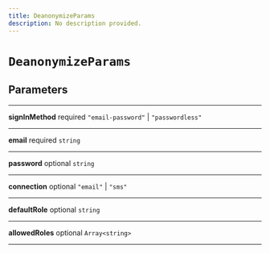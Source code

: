 ```yaml
---
title: DeanonymizeParams
description: No description provided.
---
```


# `DeanonymizeParams`

## Parameters

---

**signInMethod** <span className="optional-status">required</span> `"email-password"` | `"passwordless"`

---

**email** <span className="optional-status">required</span> `string`

---

**password** <span className="optional-status">optional</span> `string`

---

**connection** <span className="optional-status">optional</span> `"email"` | `"sms"`

---

**defaultRole** <span className="optional-status">optional</span> `string`

---

**allowedRoles** <span className="optional-status">optional</span> `Array<string>`

---
